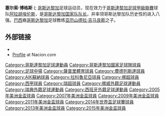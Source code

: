 {{noteTA|G1=football|G2=UEFA|G3=西甲
|1=zh-hans:博格斯;zh-hk:波格斯;zh-tw:博格斯;
|2=zh-hans:塞尔索;zh-hk:施素;zh-tw:塞爾索;
|3=zh-hans:阿拉胡埃伦斯;zh-hk:阿拉祖蘭斯;zh-tw:阿拉胡埃倫斯;
}}
{{Infobox football biography
 | name                 = 塞尔索·博格斯<br>Celso Borges
| image = Celso Borges - Gold Cup 2015.jpg
| fullname = Celso Borges Mora<ref>{{cite web |url=https://www.fifadata.com/documents/FWC/2018/pdf/FWC_2018_SQUADLISTS.PDF |title=FIFA World Cup Russia 2018: List of Players: Costa Rica |publisher=FIFA |page=6 |date=15 July 2018 |archive-url=https://web.archive.org/web/20190611000407/https://www.fifadata.com/documents/FWC/2018/pdf/FWC_2018_SQUADLISTS.PDF |archive-date=11 June 2019}}</ref>
 | height               = {{convert|1.86|m|ftin|0|abbr=on}}
 | birth_date           = {{Birth date and age|1988|05|27|df=y}}
 | birth_place          = [[哥斯达黎加|哥斯达黎加]][[聖荷西_(哥斯大黎加)|聖荷西]]
| currentclub = [[阿拉胡埃伦斯体育俱乐部|阿拉胡埃伦斯]]
| clubnumber = 32
 | position             = [[中场|中场]]
 | youthyears1   =  | youthclubs1   = [[萨普里萨体育俱乐部|萨普里萨]]
 | years1   = 2006–2009 | clubs1   = [[萨普里萨体育俱乐部|萨普里萨]] | caps1   = 86 | goals1   = 7
 | years2   = 2009–2011 | clubs2   = [[費德列斯達足球會|費德列斯達]]     | caps2   = 76 | goals2   = 29
| years3 = 2012–2015 | clubs3 = [[AIK足球會|AIK]] | caps3 = 79 | goals3 = 22
 | years4   = 2015       | clubs4   = →[[拉科鲁尼亚体育俱乐部|拉科鲁尼亚]]  | caps4   = 17 | goals4   = 3
 | years5   = 2015–2018 | clubs5   = [[拉科鲁尼亚体育俱乐部|拉科鲁尼亚]]    | caps5   = 90  | goals5   = 12
 | years6 = 2018–2020 | clubs6 = {{le|高斯迪比|Göztepe S.K.}} | caps6 = 53 | goals6 = 2
| years7 = 2020–2021     | clubs7 = [[拉科鲁尼亚体育俱乐部|拉科鲁尼亚]] | caps7 = 20 | goals7 = 2
| years8 = 2021–    | clubs8 = [[阿拉胡埃伦斯体育俱乐部|阿拉胡埃伦斯]] | caps8 = 2 | goals8 = 0
 | nationalyears1   = 2005 | nationalteam1   = [[哥斯达黎加17歲以下國家足球隊|哥斯达黎加U-17]] | nationalcaps1   = 4 | nationalgoals1   = 1
 | nationalyears2   = 2007 | nationalteam2   = [[哥斯达黎加20歲以下國家足球隊|哥斯达黎加U-20]] | nationalcaps2   = 3 | nationalgoals2   = 0
 | nationalyears3   = 2008– | nationalteam3   = [[哥斯达黎加国家足球队|哥斯达黎加]] | nationalcaps3   = 122 | nationalgoals3 = 22
 | pcupdate             = 2019年5月26日
 | ntupdate             = 2019年6月16日
}}

{{spanish name 2|Borges|Mora}}
'''塞尔索·博格斯''' ({{IPA-es|ˈselso ˈβorxes}}; [[哥斯达黎加|哥斯达黎加]]足球运动员，现在效力于[[哥斯達黎加足球甲級聯賽|哥斯達黎加足球甲級聯賽]]球队[[阿拉胡埃伦斯体育俱乐部|阿拉胡埃伦斯]]，是[[哥斯达黎加国家足球队|哥斯达黎加国家队]][[队长|队长]]，并率领哥斯达黎加队历史性的进入八强。[[巴西|巴西]]裔[[哥斯达黎加|哥斯达黎加]]足球教练[[亚历山德拉·吉马良斯|亚历山德拉·吉马良斯]]之子。

==外部链接==
* {{NFT player|pid=26674}}
* [http://www.nacion.com/ln_ee/futbol/campeonato2006–2007/stats/jugador2007.jsp?opcion=1&codigo=445&camp=4 Profile]{{dead link|date=2017年12月 |bot=InternetArchiveBot |fix-attempted=yes }} at Nacion.com {{es icon}}

{{2014年世界杯足球赛哥斯达黎加参赛名单}}
{{2018年世界盃足球賽哥斯達黎加參賽名單}}

{{DEFAULTSORT:Borges, Celso}}

[[Category:哥斯達黎加足球運動員|Category:哥斯達黎加足球運動員]]
[[Category:哥斯達黎加國家足球隊球員|Category:哥斯達黎加國家足球隊球員]]
[[Category:足球中場|Category:足球中場]]
[[Category:薩普里體育球員|Category:薩普里體育球員]]
[[Category:費德列斯達球員|Category:費德列斯達球員]]
[[Category:AIK蘇納球員|Category:AIK蘇納球員]]
[[Category:拉科魯尼亞球員|Category:拉科魯尼亞球員]]
[[Category:挪超球員|Category:挪超球員]]
[[Category:西甲球員|Category:西甲球員]]
[[Category:瑞超球員|Category:瑞超球員]]
[[Category:挪威外籍足球運動員|Category:挪威外籍足球運動員]]
[[Category:瑞典外籍足球運動員|Category:瑞典外籍足球運動員]]
[[Category:西班牙外籍足球運動員|Category:西班牙外籍足球運動員]]
[[Category:2005年美洲金盃球員|Category:2005年美洲金盃球員]]
[[Category:2007年美洲金盃球員|Category:2007年美洲金盃球員]]
[[Category:2009年美洲金盃球員|Category:2009年美洲金盃球員]]
[[Category:2011年美洲金盃球員|Category:2011年美洲金盃球員]]
[[Category:2014年世界盃足球賽球員|Category:2014年世界盃足球賽球員]]
[[Category:2013年美洲金盃球員|Category:2013年美洲金盃球員]]
[[Category:2015年美洲金盃球員|Category:2015年美洲金盃球員]]